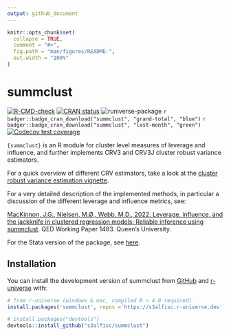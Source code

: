 ```yaml
---
output: github_document
---
```


<!-- README.md is generated from README.Rmd. Please edit that file -->

```r
knitr::opts_chunk$set(
  collapse = TRUE,
  comment = "#>",
  fig.path = "man/figures/README-",
  out.width = "100%"
)
```

# summclust

<!-- badges: start -->
[![R-CMD-check](https://github.com/s3alfisc/summclust/workflows/R-CMD-check/badge.svg)](https://github.com/s3alfisc/summclust/actions)
[![CRAN status](https://www.r-pkg.org/badges/version/summclust)](https://CRAN.R-project.org/package=summclust)
<!-- [![pkgcheck](https://github.com/s3alfisc/summclust/workflows/pkgcheck/badge.svg)](https://github.com/s3alfisc/summclust/actions?query=workflow%3Apkgcheck) -->
![runiverse-package](https://s3alfisc.r-universe.dev/badges/summclust)
`r badger::badge_cran_download("summclust", "grand-total", "blue")`
`r badger::badge_cran_download("summclust", "last-month", "green")`
[![Codecov test coverage](https://codecov.io/gh/s3alfisc/summclust/branch/main/graph/badge.svg)](https://app.codecov.io/gh/s3alfisc/summclust?branch=main)
<!-- badges: end -->

`{summclust}` is an R module for cluster level measures of leverage and influence,
and further implements CRV3 and CRV3J cluster robust variance estimators.

For a quick overview of different CRV estimators, take a look at the [cluster robust
variance estimation vignette](https://s3alfisc.github.io/summclust/articles/Cluster-Robust-Variance-Estimators-CRV-1-3.html).

For a very detailed description of the implemented methods, in particular a
discussion of the different leverage and influence metrics, see:

[MacKinnon, J.G., Nielsen, M.Ø., Webb, M.D., 2022. Leverage, influence, and the jackknife in clustered regression models: Reliable inference using summclust](https://arxiv.org/abs/2205.03288). QED Working Paper 1483. Queen’s University.

For the Stata version of the package, see [here](https://github.com/mattdwebb/summclust).

## Installation

You can install the development version of summclust from [GitHub](https://github.com/) and [r-universe](https://r-universe.dev/) with:

``` r
# from r-universe (windows & mac, compiled R > 4.0 required)
install.packages('summclust', repos ='https://s3alfisc.r-universe.dev')

# install.packages("devtools")
devtools::install_github("s3alfisc/summclust")
```

<!-- ## Citation  -->

<!-- If you are in `R`, you can simply run the following command to get the BibTeX citation for `{summclust}`: -->

<!-- ```{r, warning = FALSE, message = FALSE} -->
<!-- citation("summclust") -->
<!-- ``` -->

<!-- Alternatively, you can cite the paper by MacKinnon, Nielsen and Webb (2022). In this case, I would be super happy if you mentioned (e.g. in a footnote) that you are using the r-version of `{summclust}`. -->
